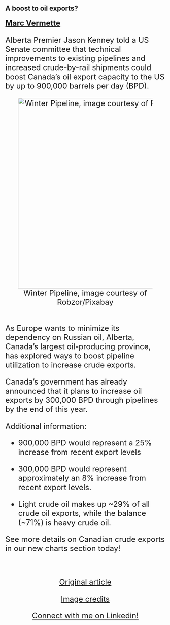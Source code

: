 ## A boost to oil exports?

#### <font size="+2">[Marc Vermette](https://ca.linkedin.com/in/marc-vermette)

Alberta Premier Jason Kenney told a US Senate committee that technical improvements to existing pipelines and increased crude-by-rail shipments could boost Canada's oil export capacity to the US by up to 900,000 barrels per day (BPD).

<center>
![Winter Pipeline, image courtesy of Robzor/Pixabay](https://cdn.pixabay.com/photo/2015/03/19/17/50/winter-681175_960_720.jpg){width=600px}
</center>

<br>
As Europe wants to minimize its dependency on Russian oil, Alberta, Canada's largest oil-producing province, has explored ways to boost pipeline utilization to increase crude exports.

Canada's government has already announced that it plans to increase oil exports by 300,000 BPD through pipelines by the end of this year.

Additional information:

* 900,000 BPD would represent a 25% increase from recent export levels

* 300,000 BPD would represent approximately an 8% increase from recent export levels.

* Light crude oil makes up ~29% of all crude oil exports, while the balance (~71%) is heavy crude oil.

See more details on Canadian crude exports in our new charts section today!

<br>
<center>
[Original article](https://calgaryherald.com/commodities/energy/oil-gas/alberta-premier-says-canada-could-boost-oil-export-capacity-to-u-s-by-up-to-900000-bpd/wcm/b860433c-d854-4c70-9981-d916585a3aba)

[Image credits](https://pixabay.com/photos/winter-alaska-pipeline-oil-snow-681175/)

[Connect with me on Linkedin!](https://ca.linkedin.com/in/marc-vermette)

<br>
</center>